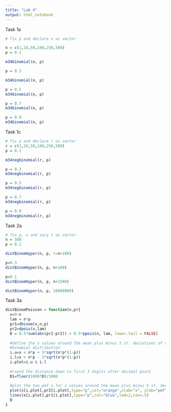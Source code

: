 ```yaml
---
title: "Lab 4"
output: html_notebook
---
```


Task 1a

```r
# fix p and declare n as vector

n = c(1,10,50,100,250,500)
p = 0.1

m34binomial(n, p)
```

```r
p = 0.3

m34binomial(n, p)
```

```r
p = 0.5
m34binomial(n, p)
```

```r
p = 0.7
m34binomial(n, p)
```

```r
p = 0.9
m34binomial(n, p)
```

Task 1c

```r
# fix p and declare r as vector
r = c(1,10,50,100,250,500)
p = 0.1

m34negbinomial(r, p)
```

```r
p = 0.3
m34negbinomial(r, p)
```

```r
p = 0.5
m34negbinomial(r, p)
```

```r
p = 0.7
m34negbinomial(r, p)
```

```r
p = 0.9
m34negbinomial(r, p)
```

Task 2a

```r
# fix p, n and vary t as vector
n = 500
p = 0.1

distBinomHyper(n, p, t=n+100)
```

```r
p=0.3
distBinomHyper(n, p, n+100)
```

```r
p=0.1
distBinomHyper(n, p, n+1500)
```

```r
distBinomHyper(n, p, 16000000)
```

Task 3a

```r
distBinomPoisson = function(n,p){
  x=0:n
  lam = n*p
  pr1=dbinom(x,n,p)
  pr2=dpois(x,lam)
  D = 0.5*sum(abs(pr1-pr2)) + 0.5*ppois(n, lam, lower.tail = FALSE)
  
  #define the x values around the mean plus minus 5 st. deviations of the 
  #binomial distribution
  i.u=x < n*p + 5*sqrt(n*p*(1-p))
  i.l=x > n*p - 5*sqrt(n*p*(1-p))
  i.plot=i.u & i.l
  
  #round the distance down to first 3 digits after decimal point
  D1=floor(1000*D)/1000
  
  #plot the two pmf-s for x values around the mean plus minus 5 st. dev
  plot(x[i.plot],pr2[i.plot],type="p",col="orange",xlab="x", ylab="pmf", main=paste("D = ", D1), cex.main=1,lwd=2,cex=.5,ylim=c(0,max(c(pr1,pr2))))
  lines(x[i.plot],pr1[i.plot],type="p",col="blue",lwd=2,cex=.5)
  D
}
```
